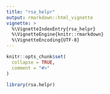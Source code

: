 ```yaml
---
title: "rsa_helpr"
output: rmarkdown::html_vignette
vignette: >
  %\VignetteIndexEntry{rsa_helpr}
  %\VignetteEngine{knitr::rmarkdown}
  %\VignetteEncoding{UTF-8}
---
```


```r
knitr::opts_chunk$set(
  collapse = TRUE,
  comment = "#>"
)
```

```r
library(rsa.helpr)
```
